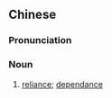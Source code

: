 {{also|依赖性}}
==Chinese==
{{zh-forms|s=依赖性|type=21}}

===Pronunciation===
{{zh-pron
|m=yīlàixìng
|c=ji1 laai6 sing3
|mn=xm,qz,twv:i-lāi-sèng/zz,tw:i-nāi-sèng
|cat=n
}}

===Noun===
{{zh-noun}}

# [[reliance]]; [[dependance]]